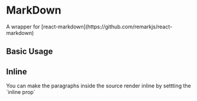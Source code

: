 
<Meta title="Components/MarkDown" component={MarkDown} />

# MarkDown

<Description>
  A wrapper for [react-markdown](https://github.com/remarkjs/react-markdown)
</Description>

## Basic Usage

<Canvas isColumn>
  <Story name="basic">
    <MarkDown source={simple} linkTarget="_blank" />
  </Story>
</Canvas>

## Inline

<Description>
  You can make the paragraphs inside the source render inline by settting the `inline prop`
</Description>

<Canvas isColumn>
  <Story name="with-paragraphs">
    <MarkDown source={withMultipleParagraphs} />
  </Story>
  <Story name="with-paragraphs-inline">
    <MarkDown source={withMultipleParagraphs} inline />
  </Story>
</Canvas>
